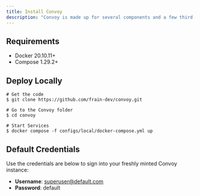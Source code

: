 ```yaml
---
title: Install Convoy
description: "Convoy is made up for several components and a few third-party dependencies. To install convoy, use the script below and follow the prompt."
---
```


## Requirements

-  Docker 20.10.11+
-  Compose 1.29.2+

## Deploy Locally




```   
# Get the code
$ git clone https://github.com/frain-dev/convoy.git

# Go to the Convoy folder
$ cd convoy

# Start Services
$ docker compose -f configs/local/docker-compose.yml up

```


## Default Credentials

Use the credentials are below to sign into your freshly minted Convoy instance:

-  **Username**: [superuser@default.com](https://getconvoy.io/cdn-cgi/l/email-protection)
-  **Password**: default